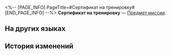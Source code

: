 <%-- [PAGE_INFO]
PageTitle=#Сертификат на тренировку#
[END_PAGE_INFO] --%>
{{Предмет Инфобокс
|id          = 149981
|Изображение = Предмет Сертификат на тренировку.png
|Тип         = Предмет миссии
|Инвентарь   = 
|Редкость    = 1
|Эффект      = 
|Описание    = Сертификат, позволяющий тренироваться в Запретной зоне. Удостоверяет победу обладателя над Среброгривыми Стражами.
}}
'''Сертификат на тренировку''' — [[Предмет миссии]].

==На других языках==
{{На других языках
|en   = Training Certificate
|zhs  = 演练证明
|zht  = 演練證明
|ja   = 演習証明
|ko   = 훈련 증명서
|es   = Certificado de entrenamiento
|fr   = Certificat d'entraînement
|ru   = Сертификат на тренировку
|th   = หลักฐานยืนยันการฝึกซ้อม
|vi   = Chứng Nhận Diễn Tập
|de   = Trainingszertifikat
|id   = Sertifikat Latihan
|pt   = Certificado de Treinamento
}}

==История изменений==
{{История изменений|3.5}}